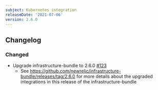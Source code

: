 ```yaml
---
subject: Kubernetes integration
releaseDate: '2021-07-06'
version: 2.6.0
---
```


## Changelog

### Changed

- Upgrade infrastructure-bundle to 2.6.0 [#123](https://github.com/newrelic/nri-kubernetes/pull/123)
  - See https://github.com/newrelic/infrastructure-bundle/releases/tag/2.6.0 for more details about the upgraded integrations in this release of the infrastructure-bundle
